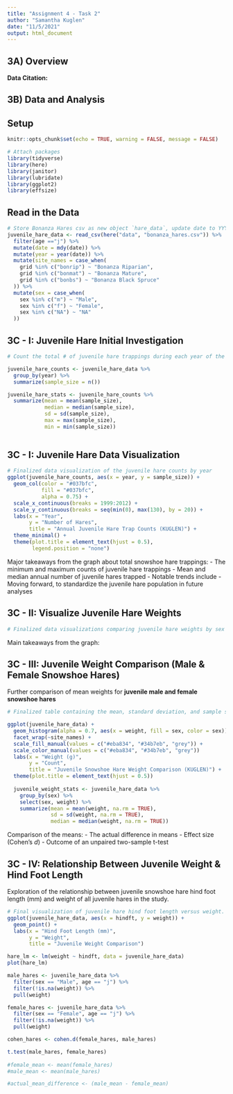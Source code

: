 ```yaml
---
title: "Assignment 4 - Task 2"
author: "Samantha Kuglen"
date: "11/5/2021"
output: html_document
---
```

## 3A) Overview

**Data Citation: **

## 3B) Data and Analysis

## Setup
```r
knitr::opts_chunk$set(echo = TRUE, warning = FALSE, message = FALSE)

# Attach packages
library(tidyverse)
library(here)
library(janitor)
library(lubridate)
library(ggplot2)
library(effsize)
```

## Read in the Data
```r
# Store Bonanza Hares csv as new object `hare_data`, update date to YYYY-MM-DD format, and create new column `year`
juvenile_hare_data <- read_csv(here("data", "bonanza_hares.csv")) %>% 
  filter(age =="j") %>% 
  mutate(date = mdy(date)) %>% 
  mutate(year = year(date)) %>% 
  mutate(site_names = case_when(
    grid %in% c("bonrip") ~ "Bonanza Riparian",
    grid %in% c("bonmat") ~ "Bonanza Mature",
    grid %in% c("bonbs") ~ "Bonanza Black Spruce" 
  )) %>% 
  mutate(sex = case_when(
    sex %in% c("m") ~ "Male",
    sex %in% c("f") ~ "Female",
    sex %in% c("NA") ~ "NA"
  ))
```

## 3C - I: Juvenile Hare Initial Investigation
```r
# Count the total # of juvenile hare trappings during each year of the study

juvenile_hare_counts <- juvenile_hare_data %>% 
  group_by(year) %>% 
  summarize(sample_size = n()) 

juvenile_hare_stats <- juvenile_hare_counts %>% 
  summarize(mean = mean(sample_size),
            median = median(sample_size),
            sd = sd(sample_size),
            max = max(sample_size),
            min = min(sample_size)) 
  
```

## 3C - I: Juvenile Hare Data Visualization
```r
# Finalized data visualization of the juvenile hare counts by year
ggplot(juvenile_hare_counts, aes(x = year, y = sample_size)) +
  geom_col(color = "#037bfc", 
           fill = "#037bfc",
           alpha = 0.75) +
  scale_x_continuous(breaks = 1999:2012) + 
  scale_y_continuous(breaks = seq(min(0), max(130), by = 20)) +
  labs(x = "Year",
       y = "Number of Hares",
       title = "Annual Juvenile Hare Trap Counts (KUGLEN)") +
  theme_minimal() +
  theme(plot.title = element_text(hjust = 0.5),
        legend.position = "none")

```
Major takeaways from the graph about total snowshoe hare trappings: 
- The minimum and maximum counts of juvenile hare trappings
- Mean and median annual number of juvenile hares trapped
- Notable trends include
- Moving forward, to standardize the juvenile hare population in future analyses

## 3C - II: Visualize Juvenile Hare Weights
```r
# Finalized data visualizations comparing juvenile hare weights by sex and site (grid) and omitting other variables and including groups where variables are not recorded (`NA`)
```

Main takeaways from the graph: 

## 3C - III: Juvenile Weight Comparison (Male & Female Snowshoe Hares)
Further comparison of mean weights for **juvenile male and female snowshoe hares**
```r
# Finalized table containing the mean, standard deviation, and sample size for male and female juvenile snowshoe hares, with a table caption

ggplot(juvenile_hare_data) + 
  geom_histogram(alpha = 0.7, aes(x = weight, fill = sex, color = sex)) + 
  facet_wrap(~site_names) +
  scale_fill_manual(values = c("#eba834", "#34b7eb", "grey")) +
  scale_color_manual(values = c("#eba834", "#34b7eb", "grey")) 
  labs(x = "Weight (g)",
       y = "Count",
       title = "Juvenile Snowshoe Hare Weight Comparison (KUGLEN)") +
  theme(plot.title = element_text(hjust = 0.5))
  
  juvenile_weight_stats <- juvenile_hare_data %>% 
    group_by(sex) %>% 
    select(sex, weight) %>% 
    summarize(mean = mean(weight, na.rm = TRUE),
              sd = sd(weight, na.rm = TRUE),
              median = median(weight, na.rm = TRUE))

```
Comparison of the means: 
- The actual difference in means
- Effect size (Cohen's *d*)
- Outcome of an unpaired two-sample t-test

## 3C - IV: Relationship Between Juvenile Weight & Hind Foot Length
Exploration of the relationship between juvenile snowshoe hare hind foot length (mm) and weight of all juvenile hares in the study.
```r
# Final visualization of juvenile hare hind foot length versus weight.
ggplot(juvenile_hare_data, aes(x = hindft, y = weight)) + 
  geom_point() + 
  labs(x = "Hind Foot Length (mm)",
       y = "Weight",
       title = "Juvenile Weight Comparison")

```

```r
hare_lm <- lm(weight ~ hindft, data = juvenile_hare_data)
plot(hare_lm)

male_hares <- juvenile_hare_data %>% 
  filter(sex == "Male", age == "j") %>% 
  filter(!is.na(weight)) %>% 
  pull(weight)

female_hares <- juvenile_hare_data %>% 
  filter(sex == "Female", age == "j") %>% 
  filter(!is.na(weight)) %>% 
  pull(weight)

cohen_hares <- cohen.d(female_hares, male_hares)

t.test(male_hares, female_hares)
 
#female_mean <- mean(female_hares)
#male_mean <- mean(male_hares) 

#actual_mean_difference <- (male_mean - female_mean)

```


